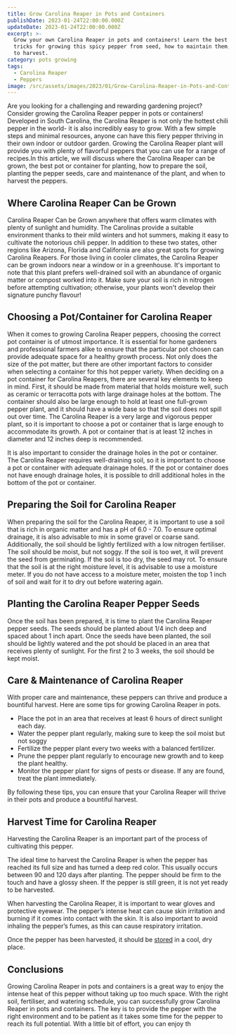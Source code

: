 ```yaml
---
title: Grow Carolina Reaper in Pots and Containers
publishDate: 2023-01-24T22:00:00.000Z
updateDate: 2023-01-24T22:00:00.000Z
excerpt: >-
  Grow your own Carolina Reaper in pots and containers! Learn the best tips and
  tricks for growing this spicy pepper from seed, how to maintain them, and when
  to harvest.
category: pots growing
tags:
  - Carolina Reaper
  - Peppers
image: /src/assets/images/2023/01/Grow-Carolina-Reaper-in-Pots-and-Containers.jpeg
---
```


Are you looking for a challenging and rewarding gardening project? Consider growing the Carolina Reaper pepper in pots or containers! Developed in South Carolina, the Carolina Reaper is not only the hottest chili pepper in the world- it is also incredibly easy to grow. With a few simple steps and minimal resources, anyone can have this fiery pepper thriving in their own indoor or outdoor garden. Growing the Carolina Reaper plant will provide you with plenty of flavorful peppers that you can use for a range of recipes.In this article, we will discuss where the Carolina Reaper can be grown, the best pot or container for planting, how to prepare the soil, planting the pepper seeds, care and maintenance of the plant, and when to harvest the peppers.

## Where Carolina Reaper Can be Grown

Carolina Reaper Can be Grown anywhere that offers warm climates with plenty of sunlight and humidity. The Carolinas provide a suitable environment thanks to their mild winters and hot summers, making it easy to cultivate the notorious chili pepper. In addition to these two states, other regions like Arizona, Florida and California are also great spots for growing Carolina Reapers. For those living in cooler climates, the Carolina Reaper can be grown indoors near a window or in a greenhouse. It's important to note that this plant prefers well-drained soil with an abundance of organic matter or compost worked into it. Make sure your soil is rich in nitrogen before attempting cultivation; otherwise, your plants won't develop their signature punchy flavour!

## Choosing a Pot/Container for Carolina Reaper

When it comes to growing Carolina Reaper peppers, choosing the correct pot container is of utmost importance. It is essential for home gardeners and professional farmers alike to ensure that the particular pot chosen can provide adequate space for a healthy growth process. Not only does the size of the pot matter, but there are other important factors to consider when selecting a container for this hot pepper variety. When deciding on a pot container for Carolina Reapers, there are several key elements to keep in mind. First, it should be made from material that holds moisture well, such as ceramic or terracotta pots with large drainage holes at the bottom. The container should also be large enough to hold at least one full-grown pepper plant, and it should have a wide base so that the soil does not spill out over time. The Carolina Reaper is a very large and vigorous pepper plant, so it is important to choose a pot or container that is large enough to accommodate its growth. A pot or container that is at least 12 inches in diameter and 12 inches deep is recommended.

It is also important to consider the drainage holes in the pot or container. The Carolina Reaper requires well-draining soil, so it is important to choose a pot or container with adequate drainage holes. If the pot or container does not have enough drainage holes, it is possible to drill additional holes in the bottom of the pot or container.

## Preparing the Soil for Carolina Reaper

When preparing the soil for the Carolina Reaper, it is important to use a soil that is rich in organic matter and has a pH of 6.0 - 7.0. To ensure optimal drainage, it is also advisable to mix in some gravel or coarse sand. Additionally, the soil should be lightly fertilized with a low nitrogen fertiliser. The soil should be moist, but not soggy. If the soil is too wet, it will prevent the seed from germinating. If the soil is too dry, the seed may rot. To ensure that the soil is at the right moisture level, it is advisable to use a moisture meter. If you do not have access to a moisture meter, moisten the top 1 inch of soil and wait for it to dry out before watering again.

## Planting the Carolina Reaper Pepper Seeds

Once the soil has been prepared, it is time to plant the Carolina Reaper pepper seeds. The seeds should be planted about 1/4 inch deep and spaced about 1 inch apart. Once the seeds have been planted, the soil should be lightly watered and the pot should be placed in an area that receives plenty of sunlight. For the first 2 to 3 weeks, the soil should be kept moist.

## Care & Maintenance of Carolina Reaper

With proper care and maintenance, these peppers can thrive and produce a bountiful harvest. Here are some tips for growing Carolina Reaper in pots.

* Place the pot in an area that receives at least 6 hours of direct sunlight each day.
* Water the pepper plant regularly, making sure to keep the soil moist but not soggy
* Fertilize the pepper plant every two weeks with a balanced fertilizer.
* Prune the pepper plant regularly to encourage new growth and to keep the plant healthy.
* Monitor the pepper plant for signs of pests or disease. If any are found, treat the plant immediately.

By following these tips, you can ensure that your Carolina Reaper will thrive in their pots and produce a bountiful harvest.

## Harvest Time for Carolina Reaper

Harvesting the Carolina Reaper is an important part of the process of cultivating this pepper.

The ideal time to harvest the Carolina Reaper is when the pepper has reached its full size and has turned a deep red color. This usually occurs between 90 and 120 days after planting. The pepper should be firm to the touch and have a glossy sheen. If the pepper is still green, it is not yet ready to be harvested.

When harvesting the Carolina Reaper, it is important to wear gloves and protective eyewear. The pepper’s intense heat can cause skin irritation and burning if it comes into contact with the skin. It is also important to avoid inhaling the pepper’s fumes, as this can cause respiratory irritation.

Once the pepper has been harvested, it should be [stored](https://veggiesville.com/preserve-carolina-reaper-peppers/) in a cool, dry place. 

## Conclusions

Growing Carolina Reaper in pots and containers is a great way to enjoy the intense heat of this pepper without taking up too much space. With the right soil, fertiliser, and watering schedule, you can successfully grow Carolina Reaper in pots and containers. The key is to provide the pepper with the right environment and to be patient as it takes some time for the pepper to reach its full potential. With a little bit of effort, you can enjoy th
